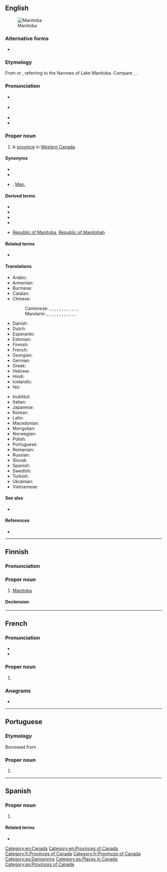 ==English==
{{wikipedia}}
[[Image:MB-Canada-province.png|thumb|Manitoba]]

===Alternative forms===
* {{alter|en|Manitobah||historical|rare}}

===Etymology===
From {{bor|en|oj|manito-bah}} or {{bor|en|cr|ᒪᓂᑐ·ᐊᐳᐤ|tr=manito-wapow|t=spirit strait}},  referring to the Narrows of Lake Manitoba. Compare {{cog|en|manitou}}, {{cog|oj|manidoo}}.

===Pronunciation===
* {{a|UK}} {{IPA|en|/ˈmæn.ɪ.təʊ.bə/}}
* {{a|Canada|US}} {{IPA|en|/ˌmænɪˈtoʊbə/}}
* {{hyphenation|en|Mani|toba}}
* {{audio|en|en-ca-Manitoba.ogg|Audio (CA)}}

===Proper noun===
{{en-proper noun}}

# A [[province]] in [[Western Canada]].

====Synonyms====
* {{l|en|Province of Manitoba}}
* {{l|en|MB}}
* {{l|en|Man}}, [[Man.]]

====Derived terms====
* {{l|en|Manitoba Escarpment}}
* {{l|en|Manitoba flour}}
* {{l|en|Manitoba maple||ash-leaved maple}}
* {{l|en|Manitoban}}
* {{qualifier|historical}} [[Republic of Manitoba]], [[Republic of Manitobah]]

====Related terms====
* {{l|en|Lake Manitoba}}

====Translations====
{{trans-top|Province in western Canada}}
* Arabic: {{t|ar|مَانِيتُوبَا|f|tr=manitūbā}}
* Armenian: {{t|hy|Մանիտոբա}}
* Burmese: {{t|my|မနီတိုးဗား}}
* Catalan: {{t|ca|Manitoba}}
* Chinese:
*: Cantonese: {{t|yue|緬尼托巴}}, {{t|yue|缅尼托巴|tr=min5 nei4 tok3 baa1}}, {{t|yue|緬尼托巴省}}, {{t|yue|缅尼托巴省|tr=min5 nei4 tok3 baa1 saang2}}, {{t|yue|緬尼吐巴}}, {{t|yue|缅尼吐巴|tr=min5 nei4 tou3 baa1}}, {{t|yue|緬尼吐巴省}}, {{t|yue|缅尼吐巴省|tr=min5 nei4 tou3 baa1 saang2}}, {{t|yue|曼尼托巴|tr=maan6 nei4 tok3 baa1}}, {{t|yue|曼尼托巴省|tr=maan6 nei4 tok3 baa1 saang2}}, {{t|yue|緬省}}, {{t|yue|缅省|tr=min5 saang2}} {{qualifier|short form}}, {{t|yue|曼省|tr=maan5 saang2}} {{qualifier|short form}}
*: Mandarin: {{t|cmn|緬尼托巴}}, {{t|cmn|缅尼托巴|tr=Miǎnnítuōbā}}, {{t|cmn|緬尼托巴省}}, {{t|cmn|缅尼托巴省|tr=Miǎnnítuōbā Shěng}}, {{t+|cmn|馬尼托巴}}, {{t+|cmn|马尼托巴|tr=Mǎnítuōbā}}, {{t|cmn|馬尼托巴省}}, {{t|cmn|马尼托巴省|tr=Mǎnítuōbā Shěng}}, {{t|cmn|曼尼托巴|tr=Mànnítuōbā}}, {{t|cmn|曼尼托巴省|tr=Mànnítuōbā Shěng}}, {{t|cmn|緬省}}, {{t|cmn|缅省|tr=Miǎn Shěng}} {{qualifier|short form}}, {{t|cmn|曼省|tr=Màn Shěng}} {{qualifier|short form}}
* Danish: {{t|da|Manitoba}}
* Dutch: {{t|nl|Manitoba|n}}
* Esperanto: {{t|eo|Manitobo}}
* Estonian: {{t|et|Manitoba}}
* Finnish: {{t+|fi|Manitoba}}
* French: {{t+|fr|Manitoba|m}}
* Georgian: {{t|ka|მანიტობა}}
* German: {{t+|de|Manitoba}}
* Greek: {{t|el|Μανιτόμπα|f}}
* Hebrew: {{t|he|מניטובה|tr=Manitoba}}
* Hindi: {{t|hi|मनितोबा}}
* Icelandic: {{t|is|Manitoba}}
* Ido: {{t|io|Manitoba}}
{{trans-mid}}
* Inuktitut: {{t|iu|ᒫᓂᑑᕙ}}
* Italian: {{t+|it|Manitoba}}
* Japanese: {{t|ja|マニトバ|tr=Manitoba}}
* Korean: {{t|ko|^매니토바}}
* Latin: {{t|la|Manitoba}}
* Macedonian: {{t|mk|Манито́ба|f}}
* Mongolian: {{t|mn|Манитоба}}
* Norwegian: {{t|no|Manitoba}}
* Polish: {{t+|pl|Manitoba}}
* Portuguese: {{t|pt|Manitoba}}
* Romanian: {{t|ro|Manitoba}}
* Russian: {{t+|ru|Манито́ба|f}}
* Slovak: {{t|sk|Manitoba}}
* Spanish: {{t|es|Manitoba}}
* Swedish: {{t+|sv|Manitoba}}
* Turkish: {{t|tr|Manitoba}}
* Ukrainian: {{t|uk|Маніто́ба|f}}
* Vietnamese: {{t|vi|Manitoba}}
{{trans-bottom}}

====See also====
* {{l|en|Appendix:Place names in Manitoba}}

====References====
* {{R:Canadian Oxford 2004}}

[[Category:en:Canada]]
[[Category:en:Provinces of Canada]]

----

==Finnish==

===Pronunciation===
{{fi-pronunciation}}

===Proper noun===
{{fi-noun|proper=true}}

# [[#English|Manitoba]]

====Declension====
{{fi-decl-koira|n=sg|Manitob|||a}}

[[Category:fi:Provinces of Canada]]

----

==French==

===Pronunciation===
* {{fr-IPA}}
* {{rhymes|fr|a}}

===Proper noun===
{{fr-proper noun|m}}

# {{l|en|Manitoba}}

===Anagrams===
* {{l|fr|abominât}}

[[Category:fr:Provinces of Canada]]

----

==Portuguese==

===Etymology===
Borrowed from {{bor|pt|en|Manitoba}}.

===Proper noun===
{{pt-proper noun|f}}

# {{place|pt|province|c/Canada|t1=Manitoba}}
----

==Spanish==

{{wikipedia|lang=es}}

===Proper noun===
{{es-proper noun|f}}

# {{l|en|Manitoba}}

====Related terms====
* {{l|es|manitobano}}

[[Category:es:Demonyms]]
[[Category:es:Places in Canada]]
[[Category:es:Provinces of Canada]]
